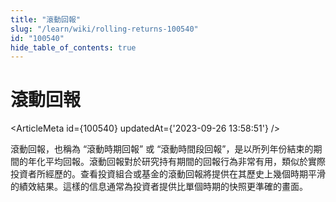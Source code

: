 ```yaml
---
title: "滾動回報"
slug: "/learn/wiki/rolling-returns-100540"
id: "100540"
hide_table_of_contents: true
---
```



# 滾動回報

<ArticleMeta id={100540} updatedAt={'2023-09-26 13:58:51'} />
<div className='border-solid border-b border-t-0 my-4 border-[var(--ifm-color-gray-300)]' />

滾動回報，也稱為 “滾動時期回報” 或 “滾動時間段回報”，是以所列年份結束的期間的年化平均回報。滾動回報對於研究持有期間的回報行為非常有用，類似於實際投資者所經歷的。查看投資組合或基金的滾動回報將提供在其歷史上幾個時期平滑的績效結果。這樣的信息通常為投資者提供比單個時期的快照更準確的畫面。
